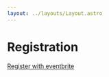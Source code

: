 ```yaml
---
layout: ../layouts/Layout.astro
---
```


# Registration

[Register with eventbrite](https://www.eventbrite.com/e/family-history-technology-workshop-tickets-838799681427)
